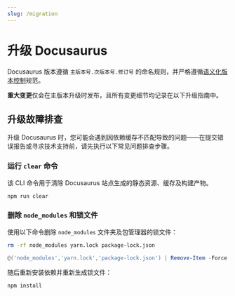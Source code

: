 ```yaml
---
slug: /migration
---
```


# 升级 Docusaurus

Docusaurus 版本遵循 `主版本号.次版本号.修订号` 的命名规则，并严格遵循[语义化版本控制](https://semver.org/)规范。

**重大变更**仅会在主版本升级时发布，且所有变更细节均记录在以下升级指南中。


<DocCardList />

## 升级故障排查

升级 Docusaurus 时，您可能会遇到因依赖缓存不匹配导致的问题——在提交错误报告或寻求技术支持前，请先执行以下常见问题排查步骤。

### 运行 `clear` 命令

该 CLI 命令用于清除 Docusaurus 站点生成的静态资源、缓存及构建产物。

```bash npm2yarn
npm run clear
```

### 删除 `node_modules` 和锁文件

使用以下命令删除 `node_modules` 文件夹及包管理器的锁文件：

<Tabs>
<TabItem label="Bash" value="bash">

```bash
rm -rf node_modules yarn.lock package-lock.json
```

</TabItem>
<TabItem label="PowerShell" value="powershell">

```powershell
@('node_modules','yarn.lock','package-lock.json') | Remove-Item -Force -Recurse -ErrorAction SilentlyContinue
```

</TabItem>
</Tabs>

随后重新安装依赖并重新生成锁文件：

```bash npm2yarn
npm install
```
